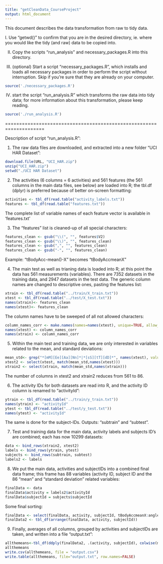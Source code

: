 ```yaml
---
title: "getCleanData_CourseProject"
output: html_document
---
```


This document describes the data transformation from raw to tidy data. 

I. Use "getwd()" to confirm that you are in the desired directory, ie. where you would like the tidy (and raw) data to be copied into.

II. Copy the scripts "run_analysis" and necessary_packages.R into this directory. 

III. (optional) Start a script "necessary_packages.R", which installs and loads all necessary packages in order to perform the script without interruption. Skip if you're sure that they are already on your computer.

```r
source('./necessary_packages.R')
```

IV. start the script "run_analysis.R" which transforms the raw data into tidy data; for more information about this transformation, please keep reading.

```r
source('./run_analysis.R')
```

====================================================================

Description of script "run_analysis.R":

1) The raw data files are downloaded, and extracted into a new folder "UCI HAR Dataset":
```r
download.file(URL, "UCI_HAR.zip")
unzip("UCI_HAR.zip")
setwd("./UCI HAR Dataset")
```

2) The activities (6 columns = 6 activities) and 561 features (the 561 columns in the main data files, see below) are loaded into R; the tbl.df (dplyr) is preferred because of better on-screen formatting: 
```r
activities <- tbl_df(read.table("activity_labels.txt"))
features <- tbl_df(read.table("features.txt"))
```
The complete list of variable names of each feature vector is available in 'features.txt'

3) The "features" list is cleaned-up of all special characters: 
```r
features_clean <- gsub("\\(", "", features$V2)
features_clean <- gsub("\\)", "", features_clean)
features_clean <- gsub(",", "", features_clean)
features_clean <- gsub("-", "", features_clean)
```
Example: "tBodyAcc-mean()-X" becomes "tBodyAccmeanX"

4) The main test as well as trianing data is loaded into R; at this point the data has 561 measurements (variables). There are 7352 datasets in the training data, and 2947 datasets in the test data. 
The generic column names are changed to descriptive ones, pasting the features list:

```r
xtrain <- tbl_df(read.table("../train/X_train.txt"))
xtest <- tbl_df(read.table("../test/X_test.txt"))
names(xtrain)<- features_clean
names(xtest)<- features_clean
```
The column names have to be sweeped of all not allowed characters:
```r
column_names_corr <- make.names(names=names(xtest), unique=TRUE, allow_ = TRUE)
names(xtest) <- column_names_corr 
names(xtrain) <- column_names_corr 
```

5) Within the main test and training data, we are only interested in variables related to the mean, and standard deviations:
```r
mean_std<- grep("*[mM][Ee][Aa][Nn]*|*[sS][tT][dD]*", names(xtest), value = T)
xtest2 <- select(xtest, match(mean_std,names(xtest)))
xtrain2 <- select(xtrain, match(mean_std,names(xtrain)))
```
The number of columns in xtest2 and xtrain2 reduces from 561 to 86.

6) The activity IDs for both datasets are read into R, and the activity ID column is renamed to "activityId":
```r
ytrain <- tbl_df(read.table("../train/y_train.txt"))
names(ytrain) <- "activityId"
ytest <- tbl_df(read.table("../test/y_test.txt"))
names(ytest) <- "activityId"
```
The same is done for the subject-IDs. Outputs: "subtrain" and "subtest".


7) Test and training data for the main data, activity labels and subjects ID's are combined; each has now 10299 datasets:
```r
data <- bind_rows(xtrain2, xtest2)
labels <- bind_rows(ytrain, ytest)
subjects <- bind_rows(subtrain, subtest)
labels2 <- labels
```

8) We put the main data, activities and subjectIDs into a combined final data frame; this frame has 88 variables (activity ID, subject ID and the 86 "mean" and "standard deviation" related variables:
```r
finalData <- data 
finalData$activity = labels2$activityId
finalData$subjectId = subjects$subjectId
```
Some final sorting: 
```r
finalData <- select(finalData, activity, subjectId, tBodyAccmeanX:angleZgravityMean)
finalData2 <- tbl_df(arrange(finalData, activity, subjectId))
```


9) Finally, averages of all columns, grouped by activities and subjectIDs are taken, and written into a file "output.txt":
```r
allthemeans<-tbl_df(ddply(finalData2, .(activity, subjectId), colwise(mean)))
allthemeans
write.csv(allthemeans, file = "output.csv")
write.table(allthemeans, file="output.txt", row.names=FALSE) 
```




